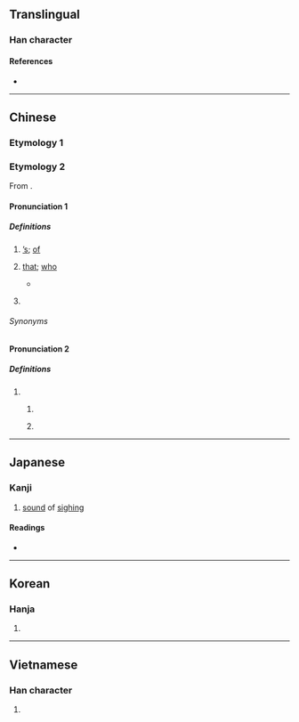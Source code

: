 {{character info}}
==Translingual==

===Han character===
{{Han char|rn=30|rad=口|as=9|sn=12|four=|canj=RAIU,RHPU|ids=⿰口既,⿰口旣}}

====References====
* {{Han ref|kx=0204.430|dkj=04170|dj=0427.200|hdz=10662.090|uh=5605|ud=22021}}

----

==Chinese==

===Etymology 1===
{{zh-see|慨|v}}

===Etymology 2===
{{zh-forms|alt=噶-Mainland China,嘎-Mainland China,既-nonstandard,o既-nonstandard,⿰口既-nonstandard}}
From {{zh-l|個|tr=-|''generic classifier''}}.

{{etystub|zh}}

====Pronunciation 1====
{{zh-pron
|c=ge3
|h=pfs=ke
|cat=part
}}

=====Definitions=====
{{zh-hanzi}} {{tlb|zh|chiefly|Cantonese}}

# {{n-g|[[possessive|Possessive]] particle:}} [['s|’s]]; [[of]]
#: {{zh-x|佢哋 嘅|their, theirs|C}}
# {{n-g|Used to link a noun, an adjective or a phrase to a noun to describe it.}} [[that]]; [[who]]
#: {{zh-x|藍色 嘅 天空|blue sky|C}}
#* {{zh-x|去 旺角 嘅 火車|a train '''that''' goes to Mongkok|C}}
# {{n-g|Used at the end of a declarative sentence for emphasis.}}
#: {{zh-x|呢{nei1} 首 歌 一定 啱 你 聽 嘅。|You've got to like listening to this song.|C}}

======Synonyms======
{{zh-dial|的}}

====Pronunciation 2====
{{zh-pron
|c=ge2
|cat=part
}}

=====Definitions=====
{{zh-hanzi}} {{tlb|zh|Cantonese}}

# {{n-g|Used at the end of a sentence to show}}
## {{n-g|[[agreement|Agreement]] or [[confirmation]].}}
##: {{zh-x|件 衫 又 真係 幾 靚 嘅{ge2}。|The shirt is actually quite pretty.|C}}
## {{n-g|[[doubt|Doubt]] or [[surprise]].}}
##: {{zh-x|點解 會 噉 嘅{ge2}？|Why is it so?|C}}

----

==Japanese==

===Kanji===
{{ja-kanji|grade=|rs=口11}}

# [[sound]] of [[sighing]]

====Readings====
* {{ja-readings
|on=がい, かい
|kun=なげ-く
}}

----

==Korean==

===Hanja===
{{ko-hanja|hangeul=개|mr=kae}}

# {{rfdef|ko|sort=口11}}

----

==Vietnamese==

===Han character===
{{vi-readings|reading=ngấy, gáy, gấy, ngáy, ngậy|rs=口11}}

# {{rfdef|vi}}